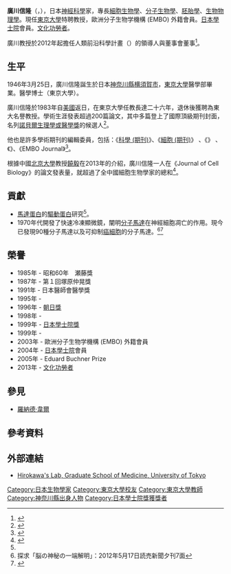 {{Infobox scientist
| name              = 廣川信隆
| image             =  <!-- only free-content images are allowed for depicting living people - see [[WP:NONFREE|WP:NONFREE]] -->
| image_size        = 
| alt               = 
| caption           = 
| birth_date        = {{Birth date and age|1946|3|25|mf=y}}
| birth_place       = [[日本|日本]][[神奈川縣|神奈川縣]][[横須賀市|横須賀市]]
| death_date        = 
| death_place       = 
| residence         = 
| citizenship       = 
| nationality       = {{JPN}}
| fields            = [[神經科學|神經科學]]<br>[[細胞生物學|細胞生物學]]
| workplaces        = [[東京大學|東京大學]]<br>[[圣路易斯华盛顿大学|圣路易斯华盛顿大学]]<br>[[加州大學舊金山分校|加州大學舊金山分校]]
| alma_mater        = 東京大學
| doctoral_advisor  = Junnosuke Nakai
| academic_advisors = 
| doctoral_students = 
| notable_students  = 
| known_for         = [[馬達蛋白|馬達蛋白]]的[[驅動蛋白|驅動蛋白]]研究
| author_abbrev_bot = 
| author_abbrev_zoo = 
| influences        = 
| influenced        = 
| awards            =  {{link-ja|上原獎|上原賞}}（1995）<br/>[[朝日獎|朝日獎]]（1996）<br/>{{link-ja|武田醫學獎|武田医学賞}}（1998）<br/>[[日本學士院獎|日本學士院獎]]（1999）<br/>{{link-ja|藤原獎|藤原賞}}（1999）<br/>Eduard Buchner Prize (2005)<br/>[[文化功勞者|文化功勞者]]　(2013)
| signature_alt     = 
| footnotes         = 
| spouse            = 
}}
{{Japanese|japanese=廣川 信隆|kana=ひろかわ のぶたか|romaji=Hirokawa Nobutaka}}

'''廣川信隆'''（{{jpn|j=廣川 信隆|hg=ひろかわ のぶたか|rm=Hirokawa Nobutaka|f=}}，{{bd|1946年|3月25日|}}），日本[[神經科學|神經科學]]家，專長[[細胞生物學|細胞生物學]]、[[分子生物學|分子生物學]]、[[胚胎學|胚胎學]]、[[生物物理學|生物物理學]]。現任[[東京大學|東京大學]]特聘教授，歐洲分子生物学機構 (EMBO) 外籍會員。[[日本學士院|日本學士院]]會員。[[文化功勞者|文化功勞者]]。

廣川教授於2012年起擔任人類前沿科學計畫（{{link-en|Human Frontier Science Program|Human Frontier Science Program}}）的領導人與董事會董事<ref name="hfsp">{{Cite web |url=http://www.hfsp.org/about-us/governance/board-trustees/president-nobutaka-hirokawa |title=President Nobutaka Hirokawa |access-date=2014-09-24 |archive-url=https://web.archive.org/web/20140908080001/http://www.hfsp.org/about-us/governance/board-trustees/president-nobutaka-hirokawa |archive-date=2014-09-08 |dead-url=yes }}</ref>。

== 生平 ==
1946年3月25日，廣川信隆誕生於日本[[神奈川縣|神奈川縣]][[横須賀市|横須賀市]]，[[東京大學|東京大學]]醫學部畢業。醫學博士（東京大學）。

廣川信隆於1983年自[[美國|美國]]返日，在東京大學任教長達二十六年，退休後獲聘為東大名譽教授。學術生涯發表超過200篇論文，其中多篇登上了國際頂級期刊封面，名列[[諾貝爾生理學或醫學獎|諾貝爾生理學或醫學獎]]的候選人<ref>{{Cite web |url=http://m4s.cocolog-nifty.com/blog/2008/10/408108-9482.html |title=経済危機に日本人4人のノーベル賞受賞。しかし、お二人は遅過ぎた。08年10月8日: 散歩好きの絵描き |access-date=2014-11-03 |archive-date=2019-06-09 |archive-url=https://web.archive.org/web/20190609135334/http://m4s.cocolog-nifty.com/blog/2008/10/408108-9482.html |dead-url=no }}</ref>。

他也是許多學術期刊的編輯委員，包括：《[[科學_(期刊)|科學 (期刊)]]》、《[[細胞_(期刊)|細胞 (期刊)]]》 、《{{link-en|Neuron (journal)|Neuron (journal)}}》 、《{{link-en|Journal of Cell Biology|Journal of Cell Biology}}》、《EMBO Journal》<ref>{{Cite web |url=http://www.mc.ntu.edu.tw/department/anatomy/chien/thesis_cn/Tokyo03192009.pdf |title=參加日本東京大學醫學院廣川信隆教授榮退紀念會紀實 |access-date=2014-09-25 |archive-date=2013-05-12 |archive-url=https://web.archive.org/web/20130512050752/http://www.mc.ntu.edu.tw/department/anatomy/chien/thesis_cn/Tokyo03192009.pdf |dead-url=no }}</ref>。

根據中國[[北京大學|北京大學]]教授[[饒毅|饒毅]]在2013年的介紹，廣川信隆一人在《Journal of Cell Biology》的論文發表量，就超過了全中國細胞生物學家的總和<ref>{{Cite web |url=http://blog.sciencenet.cn/blog-2237-685146.html |title=科学网—“权”威的手指和“装”家的脚趾 - 饶毅的博文 |access-date=2014-11-03 |archive-date=2019-08-15 |archive-url=https://web.archive.org/web/20190815024843/http://blog.sciencenet.cn/blog-2237-685146.html |dead-url=no }}</ref>。

== 貢獻 ==
*[[馬達蛋白|馬達蛋白]]的[[驅動蛋白|驅動蛋白]]研究<ref name="hfsp"/>。
*1970年代開發了快速冷凍顯微鏡，闡明[[分子馬達|分子馬達]]在神經細胞凋亡的作用。現今已發現90種分子馬達以及可抑制[[癌細胞|癌細胞]]的分子馬達。<ref>探求「脳の神秘の一端解明」：2012年5月17日読売新聞夕刊7面</ref><ref>{{Cite web |url=http://www.brh.co.jp/s_library/j_site/scientistweb/no61/ |title=サイエンティストライブラリー特別編「未踏の細胞を観察する |access-date=2014-09-24 |archive-date=2015-09-23 |archive-url=https://web.archive.org/web/20150923194525/http://www.brh.co.jp/s_library/j_site/scientistweb/no61/ |dead-url=no }}</ref>

== 榮譽 ==
* 1985年 - 昭和60年　瀬藤獎
* 1987年 - 第１回塚原仲晃獎
* 1991年 - 日本醫師會醫學獎
* 1995年 - {{link-ja|上原獎|上原賞}}
* 1996年 - [[朝日獎|朝日獎]]
* 1998年 - {{link-ja|武田醫學獎|武田医学賞}}
* 1999年 - [[日本學士院獎|日本學士院獎]]
* 1999年 - {{link-ja|藤原獎|藤原賞}}
* 2003年 - 歐洲分子生物学機構 (EMBO) 外籍會員
* 2004年 - [[日本學士院|日本學士院]]會員
* 2005年 - Eduard Buchner Prize
* 2013年 - [[文化功勞者|文化功勞者]]

== 參見 ==
*[[羅納德·韋爾|羅納德·韋爾]]

== 參考資料 ==
<references/>

== 外部連結 ==
*[http://cb.m.u-tokyo.ac.jp/ Hirokawa's Lab, Graduate School of Medicine, University of Tokyo] {{Wayback|url=http://cb.m.u-tokyo.ac.jp/ |date=20140626161455 }}

{{Authority control}}
{{DEFAULTSORT:Hirokawa Nobutaka}}
[[Category:日本生物學家|Category:日本生物學家]]
[[Category:東京大學校友|Category:東京大學校友]]
[[Category:東京大學教師|Category:東京大學教師]]
[[Category:神奈川縣出身人物|Category:神奈川縣出身人物]]
[[Category:日本學士院獎獲獎者|Category:日本學士院獎獲獎者]]